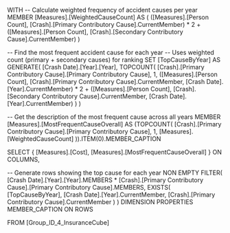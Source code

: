 WITH 
-- Calculate weighted frequency of accident causes per year
MEMBER [Measures].[WeightedCauseCount] AS
    (
        ([Measures].[Person Count], [Crash].[Primary Contributory Cause].CurrentMember) * 2 +
        ([Measures].[Person Count], [Crash].[Secondary Contributory Cause].CurrentMember)
    )

-- Find the most frequent accident cause for each year
-- Uses weighted count (primary + secondary causes) for ranking
SET [TopCauseByYear] AS
    GENERATE(
        [Crash Date].[Year].[Year],
        TOPCOUNT(
            [Crash].[Primary Contributory Cause].[Primary Contributory Cause],
            1,
            ([Measures].[Person Count], 
             [Crash].[Primary Contributory Cause].CurrentMember,
             [Crash Date].[Year].CurrentMember) * 2 +
            ([Measures].[Person Count],
             [Crash].[Secondary Contributory Cause].CurrentMember,
             [Crash Date].[Year].CurrentMember)
        )
    )

-- Get the description of the most frequent cause across all years
MEMBER [Measures].[MostFrequentCauseOverall] AS
    (TOPCOUNT(
        [Crash].[Primary Contributory Cause].[Primary Contributory Cause],
        1,
        [Measures].[WeightedCauseCount]
    )).ITEM(0).MEMBER_CAPTION

SELECT 
{
    [Measures].[Cost],
    [Measures].[MostFrequentCauseOverall]
} ON COLUMNS,

-- Generate rows showing the top cause for each year
NON EMPTY
FILTER(
    [Crash Date].[Year].[Year].MEMBERS *
    [Crash].[Primary Contributory Cause].[Primary Contributory Cause].MEMBERS,
    EXISTS(
        [TopCauseByYear],
        [Crash Date].[Year].CurrentMember,
        [Crash].[Primary Contributory Cause].CurrentMember
    )
)
DIMENSION PROPERTIES MEMBER_CAPTION ON ROWS

FROM [Group_ID_4_InsuranceCube]
